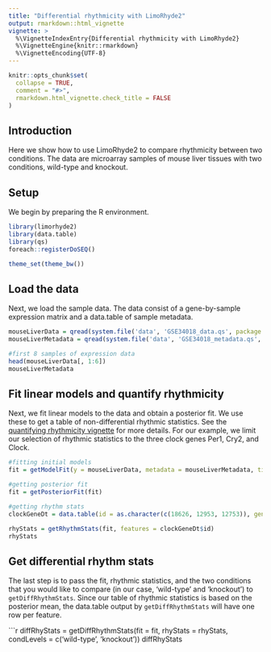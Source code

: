 ```yaml
---
title: "Differential rhythmicity with LimoRhyde2"
output: rmarkdown::html_vignette
vignette: >
  %\VignetteIndexEntry{Differential rhythmicity with LimoRhyde2}
  %\VignetteEngine{knitr::rmarkdown}
  %\VignetteEncoding{UTF-8}
---
```


```r
knitr::opts_chunk$set(
  collapse = TRUE,
  comment = "#>",
  rmarkdown.html_vignette.check_title = FALSE 
)
```

## Introduction

Here we show how to use LimoRhyde2 to compare rhythmicity between two conditions. The data are microarray samples of mouse liver tissues with two conditions, wild-type and knockout.

## Setup

We begin by preparing the R environment.

```r
library(limorhyde2)
library(data.table)
library(qs)
foreach::registerDoSEQ()

theme_set(theme_bw())
```

## Load the data

Next, we load the sample data. The data consist of a gene-by-sample expression matrix and a data.table of sample metadata.

```r
mouseLiverData = qread(system.file('data', 'GSE34018_data.qs', package = 'limorhyde2')) 
mouseLiverMetadata = qread(system.file('data', 'GSE34018_metadata.qs', package = 'limorhyde2'))

#first 8 samples of expression data
head(mouseLiverData[, 1:6])
mouseLiverMetadata
```

## Fit linear models and quantify rhythmicity

Next, we fit linear models to the data and obtain a posterior fit. We use these to get a table of non-differential rhythmic statistics. See the [quantifying rhythmicity vignette](quantifying-rhythmicity.html) for more details. For our example, we limit our selection of rhythmic statistics to the three clock genes Per1, Cry2, and Clock.

```r
#fitting initial models
fit = getModelFit(y = mouseLiverData, metadata = mouseLiverMetadata, timeColname = 'time', condColname = 'cond')

#getting posterior fit
fit = getPosteriorFit(fit)
```

```r
#getting rhythm stats
clockGeneDt = data.table(id = as.character(c(18626, 12953, 12753)), gene_sym = c('Per1', 'Cry2', 'Clock'))

rhyStats = getRhythmStats(fit, features = clockGeneDt$id)
rhyStats
```

## Get differential rhythm stats

The last step is to pass the fit, rhythmic statistics, and the two conditions that you would like to compare (in our case, 'wild-type' and 'knockout') to `getDiffRhythmStats`. Since our table of rhythmic statistics is based on the posterior mean, the data.table output by `getDiffRhythmStats` will have one row per feature.

```r
diffRhyStats = getDiffRhythmStats(fit = fit, rhyStats = rhyStats, condLevels = c('wild-type', 'knockout'))
diffRhyStats